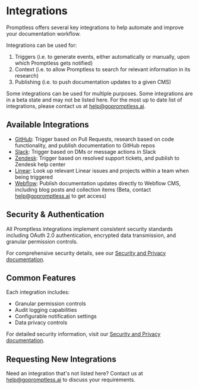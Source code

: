 # Integrations

Promptless offers several key integrations to help automate and improve your documentation workflow. 

Integrations can be used for: 
1. Triggers (i.e. to generate events, either automatically or manually, upon which Promptless gets notified)
2. Context (i.e. to allow Promptless to search for relevant information in its research)
3. Publishing (i.e. to push documentation updates to a given CMS)

Some integrations can be used for multiple purposes. Some integrations are in a beta state and may not be listed here. For the most up to date list of integrations, please contact us at help@gopromptless.ai.

## Available Integrations

- [GitHub](./github): Trigger based on Pull Requests, research based on code functionality, and publish documentation to GitHub repos
- [Slack](./slack): Trigger based on DMs or message actions in Slack
- [Zendesk](./zendesk): Trigger based on resolved support tickets, and publish to Zendesk help center
- [Linear](./linear): Look up relevant Linear issues and projects within a team when being triggered
- [Webflow](./webflow): Publish documentation updates directly to Webflow CMS, including blog posts and collection items (Beta, contact help@gopromptless.ai to get access)

## Security & Authentication

All Promptless integrations implement consistent security standards including OAuth 2.0 authentication, encrypted data transmission, and granular permission controls.

For comprehensive security details, see our [Security and Privacy documentation](/security-and-privacy).

## Common Features

Each integration includes:
- Granular permission controls
- Audit logging capabilities  
- Configurable notification settings
- Data privacy controls

For detailed security information, visit our [Security and Privacy documentation](/security-and-privacy).

## Requesting New Integrations

Need an integration that's not listed here? Contact us at help@gopromptless.ai to discuss your requirements.
